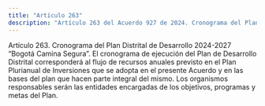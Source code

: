 ```yaml
---
title: "Artículo 263"
description: "Artículo 263 del Acuerdo 927 de 2024. Cronograma del Plan Distrital de Desarrollo 2024-2027 “Bogotá Camina Segura”."
---
```


Artículo 263. Cronograma del Plan Distrital de Desarrollo 2024-2027 “Bogotá Camina Segura”. El cronograma de ejecución del Plan de Desarrollo Distrital corresponderá al flujo de recursos anuales previsto en el Plan Plurianual de Inversiones que se adopta en el presente Acuerdo y en las bases del plan que hacen parte integral del mismo. Los organismos responsables serán las entidades encargadas de los objetivos, programas y metas del Plan.